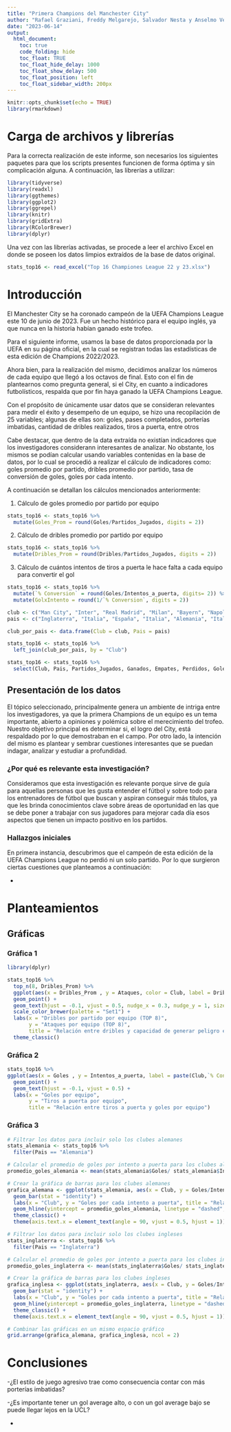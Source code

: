 ---
title: "Primera Champions del Manchester City"
author: "Rafael Graziani, Freddy Melgarejo, Salvador Nesta y Anselmo Velazco"
date: "2023-06-14"
output: 
  html_document:
    toc: true
    code_folding: hide
    toc_float: TRUE
    toc_float_hide_delay: 1000 
    toc_float_show_delay: 500  
    toc_float_position: left
    toc_float_sidebar_width: 200px
---

```{r setup, include=FALSE}
knitr::opts_chunk$set(echo = TRUE)
library(rmarkdown)
```

# Carga de archivos y librerías

Para la correcta realización de este informe, son necesarios los siguientes paquetes para que los scripts presentes funcionen de forma óptima y sin complicación alguna. A continuación, las librerías a utilizar:

```{r}
library(tidyverse)
library(readxl)
library(ggthemes)
library(ggplot2)
library(ggrepel)
library(knitr)
library(gridExtra)
library(RColorBrewer)
library(dplyr)
```

Una vez con las librerías activadas, se procede a leer el archivo Excel en donde se poseen los datos limpios extraídos de la base de datos original.

```{r}

stats_top16 <- read_excel("Top 16 Championes League 22 y 23.xlsx")

```

# Introducción

El Manchester City se ha coronado campeón de la UEFA Champions League este 10 de junio de 2023. Fue un hecho histórico para el equipo inglés, ya que nunca en la historia habían ganado este trofeo.

Para el siguiente informe, usamos la base de datos proporcionada por la UEFA en su página oficial, en la cual se registran todas las estadísticas de esta edición de Champions 2022/2023.

Ahora bien, para la realización del mismo, decidimos analizar los números de cada equipo que llegó a los octavos de final. Esto con el fin de plantearnos como pregunta general, si el City, en cuanto a indicadores futbolísticos, respalda que por fin haya ganado la UEFA Champions League.

Con el propósito de únicamente usar datos que se consideran relevantes para medir el éxito y desempeño de un equipo, se hizo una recopilación de 25 variables; algunas de ellas son: goles, pases completados, porterías imbatidas, cantidad de dribles realizados, tiros a puerta, entre otros

Cabe destacar, que dentro de la data extraída no existían indicadores que los investigadores considerann interesantes de analizar. No obstante, los mismos se podían calcular usando variables contenidas en la base de datos, por lo cual se procedió a realizar el cálculo de indicadores como: goles promedio por partido, dribles promedio por partido, tasa de conversión de goles, goles por cada intento.

A continuación se detallan los cálculos mencionados anteriormente:

1.  Cálculo de goles promedio por partido por equipo

```{r}

stats_top16 <- stats_top16 %>%
  mutate(Goles_Prom = round(Goles/Partidos_Jugados, digits = 2))

```

2.  Cálculo de dribles promedio por partido por equipo

```{r}

stats_top16 <- stats_top16 %>%
  mutate(Dribles_Prom = round(Dribles/Partidos_Jugados, digits = 2))

```

3.  Cálculo de cuántos intentos de tiros a puerta le hace falta a cada equipo para convertir el gol

```{r}

stats_top16 <- stats_top16 %>%
  mutate(`% Conversion` = round(Goles/Intentos_a_puerta, digits= 2)) %>% 
  mutate(GolxIntento = round(1/`% Conversion`, digits = 2))

```

```{r}

club <- c("Man City", "Inter", "Real Madrid", "Milan", "Bayern", "Napoli", "Benfica", "Chelsea", "Liverpool", "Paris", "Porto", "Leipzig", "Dortmund", "Tottenham", "Club Brugge", "Frankfurt")
pais <- c("Inglaterra", "Italia", "España", "Italia", "Alemania", "Italia", "Portugal", "Inglaterra", "Inglaterra", "Francia", "Portugal", "Alemania", "Alemania", "Inglaterra", "Bélgica", "Alemania")

club_por_pais <- data.frame(Club = club, Pais = pais)

stats_top16 <- stats_top16 %>%
  left_join(club_por_pais, by = "Club")

stats_top16 <- stats_top16 %>% 
  select(Club, Pais, Partidos_Jugados, Ganados, Empates, Perdidos, Goles, Ataques, Asistencias, Dribles, Total_intentos, Intentos_a_puerta, Intentos_fuera_de_puerta,  `Precisión_pases(%)`, Pases_intentados, Pases_completados, `Posesión(%)`, Balones_recuperados, Tacleadas, Tacleadas_ganadas, Despejes_intentados, Salvadas, Goles_concedidos, Salvadas_penalti, Porterías_limpias, Goles_Prom, Dribles_Prom, `% Conversion`, GolxIntento)

```


## Presentación de los datos

El tópico seleccionado, principalmente genera un ambiente de intriga entre los investigadores, ya que la primera Champions de un equipo es un tema importante, abierto a opiniones y polémica sobre el merecimiento del trofeo. Nuestro objetivo principal es determinar si, el logro del City, está respaldado por lo que demostraban en el campo. Por otro lado, la intención del mismo es plantear y sembrar cuestiones interesantes que se puedan indagar, analizar y estudiar a profundidad.

### ¿Por qué es relevante esta investigación?

Consideramos que esta investigación es relevante porque sirve de guía para aquellas personas que les gusta entender el fútbol y sobre todo para los entrenadores de fútbol que buscan y aspiran conseguir más títulos, ya que les brinda conocimientos clave sobre áreas de oportunidad en las que se debe poner a trabajar con sus jugadores para mejorar cada día esos aspectos que tienen un impacto positivo en los partidos.

### Hallazgos iniciales

En primera instancia, descubrimos que el campeón de esta edición de la UEFA Champions League no perdió ni un solo partido. Por lo que surgieron ciertas cuestiones que planteamos a continuación:

-   


# Planteamientos

## Gráficas

### Gráfica 1

```{r}

library(dplyr)

stats_top16 %>% 
  top_n(8, Dribles_Prom) %>% 
  ggplot(aes(x = Dribles_Prom , y = Ataques, color = Club, label = Dribles_Prom, size = Dribles_Prom)) +
  geom_point() +
  geom_text(hjust = -0.1, vjust = 0.5, nudge_x = 0.3, nudge_y = 1, size = 3) +
  scale_color_brewer(palette = "Set1") +
  labs(x = "Dribles por partido por equipo (TOP 8)",
       y = "Ataques por equipo (TOP 8)",
       title = "Relación entre dribles y capacidad de generar peligro en ataque (TOP 8)") +
  theme_classic()

```

### Gráfica 2

```{r}
stats_top16 %>% 
ggplot(aes(x = Goles , y = Intentos_a_puerta, label = paste(Club,`% Conversion`, sep = "\n"))) +
  geom_point() +
  geom_text(hjust = -0.1, vjust = 0.5) +
  labs(x = "Goles por equipo",
       y = "Tiros a puerta por equipo",
       title = "Relación entre tiros a puerta y goles por equipo")
```

### Gráfica 3

```{r}

# Filtrar los datos para incluir solo los clubes alemanes
stats_alemania <- stats_top16 %>%
  filter(Pais == "Alemania")

# Calcular el promedio de goles por intento a puerta para los clubes alemanes
promedio_goles_alemania <- mean(stats_alemania$Goles/ stats_alemania$Intentos_a_puerta)

# Crear la gráfica de barras para los clubes alemanes
grafica_alemana <- ggplot(stats_alemania, aes(x = Club, y = Goles/Intentos_a_puerta, fill = Club)) +
  geom_bar(stat = "identity") +
  labs(x = "Club", y = "Goles por cada intento a puerta", title = "Relación entre tiros a puerta y goles por equipo (solo clubes de Alemania)") +
  geom_hline(yintercept = promedio_goles_alemania, linetype = "dashed", color = "red") +
  theme_classic() +
  theme(axis.text.x = element_text(angle = 90, vjust = 0.5, hjust = 1))

# Filtrar los datos para incluir solo los clubes ingleses
stats_inglaterra <- stats_top16 %>%
  filter(Pais == "Inglaterra")

# Calcular el promedio de goles por intento a puerta para los clubes ingleses
promedio_goles_inglaterra <- mean(stats_inglaterra$Goles/ stats_inglaterra$Intentos_a_puerta)

# Crear la gráfica de barras para los clubes ingleses
grafica_inglesa <- ggplot(stats_inglaterra, aes(x = Club, y = Goles/Intentos_a_puerta, fill = Club)) +
  geom_bar(stat = "identity") +
  labs(x = "Club", y = "Goles por cada intento a puerta", title = "Relación entre tiros a puerta y goles por equipo (solo clubes de Inglaterra)") +
  geom_hline(yintercept = promedio_goles_inglaterra, linetype = "dashed", color = "red") +
  theme_classic() +
  theme(axis.text.x = element_text(angle = 90, vjust = 0.5, hjust = 1))

# Combinar las gráficas en un mismo espacio gráfico
grid.arrange(grafica_alemana, grafica_inglesa, ncol = 2)

```


# Conclusiones


-¿El estilo de juego agresivo trae como consecuencia contar con más porterías imbatidas?

-¿Es importante tener un gol average alto, o con un gol average bajo se puede llegar lejos en la UCL?

-   

```{r}

```
